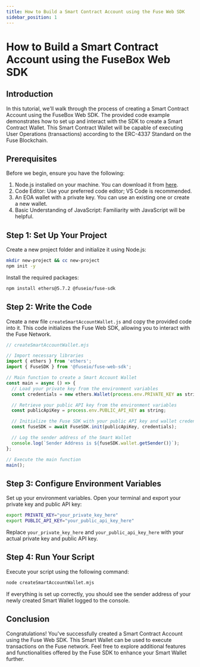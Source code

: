 ```yaml
---
title: How to Build a Smart Contract Account using the Fuse Web SDK
sidebar_position: 1
---
```


# How to Build a Smart Contract Account using the FuseBox Web SDK

## Introduction
In this tutorial, we'll walk through the process of creating a Smart Contract Account using the FuseBox Web SDK. The provided code example demonstrates how to set up and interact with the SDK to create a Smart Contract Wallet. This Smart Contract Wallet will be capable of executing User Operations (transactions) according to the ERC-4337 Standard on the Fuse Blockchain.

## Prerequisites

Before we begin, ensure you have the following:
1. Node.js installed on your machine. You can download it from [here](https://nodejs.org/).
2. Code Editor: Use your preferred code editor; VS Code is recommended.
3. An EOA wallet with a private key. You can use an existing one or create a new wallet.
4. Basic Understanding of JavaScript: Familiarity with JavaScript will be helpful.

## Step 1: Set Up Your Project

Create a new project folder and initialize it using Node.js:
```bash
mkdir new-project && cc new-project 
npm init -y
```

Install the required packages:
```bash
npm install ethers@5.7.2 @fuseio/fuse-sdk
```

## Step 2: Write the Code

Create a new file `createSmartAccountWallet.js` and copy the provided code into it. This code initializes the Fuse Web SDK, allowing you to interact with the Fuse Network.

```javascript
// createSmartAccountWallet.mjs

// Import necessary libraries
import { ethers } from 'ethers';
import { FuseSDK } from '@fuseio/fuse-web-sdk';

// Main function to create a Smart Account Wallet
const main = async () => {
  // Load your private key from the environment variables
  const credentials = new ethers.Wallet(process.env.PRIVATE_KEY as string);

  // Retrieve your public API key from the environment variables
  const publicApiKey = process.env.PUBLIC_API_KEY as string;

  // Initialize the Fuse SDK with your public API key and wallet credentials
  const fuseSDK = await FuseSDK.init(publicApiKey, credentials);

  // Log the sender address of the Smart Wallet
  console.log(`Sender Address is ${fuseSDK.wallet.getSender()}`);
};

// Execute the main function
main();
```

## Step 3: Configure Environment Variables

Set up your environment variables. Open your terminal and export your private key and public API key:

```bash
export PRIVATE_KEY="your_private_key_here"
export PUBLIC_API_KEY="your_public_api_key_here"
```

Replace `your_private_key_here` and `your_public_api_key_here` with your actual private key and public API key.

## Step 4: Run Your Script

Execute your script using the following command:

```bash
node createSmartAccountWallet.mjs
```

If everything is set up correctly, you should see the sender address of your newly created Smart Wallet logged to the console.

## Conclusion

Congratulations! You've successfully created a Smart Contract Account using the Fuse Web SDK. This Smart Wallet can be used to execute transactions on the Fuse network. Feel free to explore additional features and functionalities offered by the Fuse SDK to enhance your Smart Wallet further.


